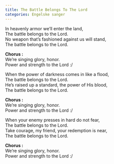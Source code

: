 ```yaml
---
title: The Battle Belongs To The Lord
categories: Engelske sanger
---
```


In heavenly armor we'll enter the land,  
The battle belongs to the Lord.  
No weapon that's fashioned against us will stand,  
The battle belongs to the Lord.

**Chorus :**  
We're singing glory, honor.  
Power and strength to the Lord :/ 

When the power of darkness comes in like a flood,  
The battle belongs to the Lord.  
He's raised up a standard, the power of His blood,  
The battle belongs to the Lord.

**Chorus :**  
We're singing glory, honor.  
Power and strength to the Lord :/ 

When your enemy presses in hard do not fear,  
The battle belongs to the Lord.  
Take courage, my friend, your redemption is near,  
The battle belongs to the Lord.

**Chorus :**  
We're singing glory, honor.  
Power and strength to the Lord :/ 
